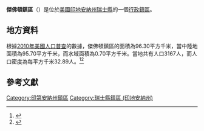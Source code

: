 {{noteTA
|G1=USState
|G2=地名
|G3=Unit
}}
{{Infobox settlement
|official_name            = 傑佛頓鎮區
|native_name = Jefferson Township
|settlement_type          = [[行政鎮區|行政鎮區]]
|image_skyline            = 
|imagesize                = 
|image_map                = Map highlighting Jefferson Township, Switzerland County, Indiana.svg
|mapsize                  = 250px
|pushpin_map  =USA Indiana
|pushpin_label = 傑佛頓鎮區
|pushpin_label_position   = top
|pushpin_map_caption      = 傑佛頓鎮區在印地安納州的位置
|subdivision_type         = [[世界政區索引|國家]]
|subdivision_type1        = [[美国州份|州份]]
|subdivision_type2        = [[印地安納州行政区划|縣]]
|subdivision_name         = [[美国|美国]]
|subdivision_name1        = [[印地安納州|印地安納州]]
|subdivision_name2        = [[瑞士縣_(印地安納州)|瑞士縣]]
|elevation_ft             = 719
|elevation_m              = 219
|timezone                 = [[北美东部時區|北美东部時區]]
|area_total_km2           = 96.30
|area_land_km2            = 95.70
|area_water_km2           = 0.70
|area_total_sq_mi         = 
|area_land_sq_mi          = 
|area_water_sq_mi         = 
|population_as_of         = [[2010年美國人口普查|2010]]
|population_footnotes     = 
|population_total         = 3167
|population_density_km2   = auto
|population_density_sq_mi = auto
|utc_offset               = -5
|coordinates              = {{coord|38|47|47|N|85|03|08|W|type:city_region:US-AL_source:GNS-enwiki|display=inline,title}}
| coor_pinpoint           = 
| coordinates_footnotes   = 
|timezone_DST             = EDT
|utc_offset_DST           = -4
|postal_code_type         = [[美國郵區編號|郵區編號]]
|postal_code              = 47011, 47020, 47043
|area_code                = {{link-en|电话区号812|Area code 812|812}}
|blank_name = [[地名信息系统|GNIS ID]]
|blank_info = 453499
}}
'''傑佛頓鎮區'''（{{lang-en|Jefferson Township}}）是位於[[美國|美國]][[印地安納州|印地安納州]][[瑞士縣_(印地安納州)|瑞士縣]]的一個[[行政鎮區|行政鎮區]]。

== 地方資料 ==
根據[[2010年美國人口普查|2010年美國人口普查]]的數據，傑佛頓鎮區的面積為96.30平方千米，當中陸地面積為95.70平方千米，而水域面積為0.70平方千米。當地共有人口3167人，而人口密度為每平方千米32.89人。<ref name="GR8">{{cite web|url=http://factfinder2.census.gov|publisher=[[美国人口调查局|美国人口调查局]]|accessdate=2011-05-14|title=American FactFinder|archive-date=2013-09-11|archive-url=https://web.archive.org/web/20130911234518/http://factfinder2.census.gov/|dead-url=no}}</ref><ref>{{cite web|url=https://www.citypopulation.de/en/usa/indiana/admin/|title=USA: Indiana (Counties and Townships) - City Population|access-date=2020-08-25|archive-date=2020-04-22|archive-url=https://web.archive.org/web/20200422090607/https://www.citypopulation.de/en/usa/indiana/admin/|dead-url=no}}</ref>

== 參考文獻 ==
{{reflist}}

{{瑞士縣 (印地安納州)}}

{{DEFAULTSORT:Jefferson Township}}
[[Category:印第安納州鎮區|Category:印第安納州鎮區]]
[[Category:瑞士縣鎮區_(印地安納州)|Category:瑞士縣鎮區 (印地安納州)]]

{{Indiana-geo-stub}}